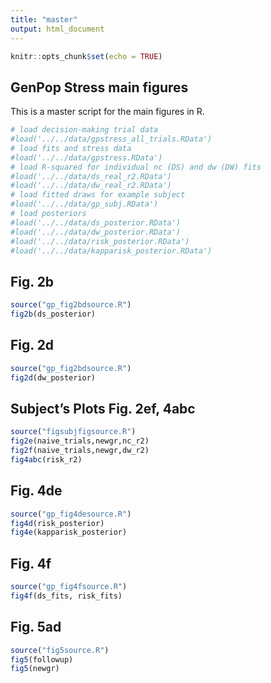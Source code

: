 ```yaml
---
title: "master"
output: html_document
---
```


```r
knitr::opts_chunk$set(echo = TRUE)
```

## GenPop Stress main figures

This is a master script for the main figures in R.

```r
# load decision-making trial data
#load('../../data/gpstress_all_trials.RData')
# load fits and stress data
#load('../../data/gpstress.RData')
# load R-squared for individual nc (DS) and dw (DW) fits
#load('../../data/ds_real_r2.RData')
#load('../../data/dw_real_r2.RData')
# load fitted draws for example subject
#load('../../data/gp_subj.RData')
# load posteriors
#load('../../data/ds_posterior.RData')
#load('../../data/dw_posterior.RData')
#load('../../data/risk_posterior.RData')
#load('../../data/kapparisk_posterior.RData')
```

## Fig. 2b

```r
source("gp_fig2bdsource.R")
fig2b(ds_posterior)
```

## Fig. 2d

```r
source("gp_fig2bdsource.R")
fig2d(dw_posterior)
```

## Subject's Plots Fig. 2ef, 4abc

```r
source("figsubjfigsource.R")
fig2e(naive_trials,newgr,nc_r2)
fig2f(naive_trials,newgr,dw_r2)
fig4abc(risk_r2)
```

## Fig. 4de

```r
source("gp_fig4desource.R")
fig4d(risk_posterior)
fig4e(kapparisk_posterior)
```

## Fig. 4f

```r
source("gp_fig4fsource.R")
fig4f(ds_fits, risk_fits)
```

## Fig. 5ad

```r
source("fig5source.R")
fig5(followup)
fig5(newgr)
```